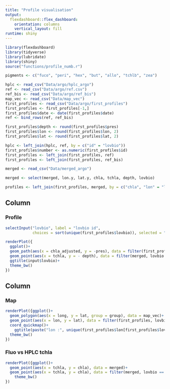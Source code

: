 ```yaml
---
title: "Profile visualisation"
output: 
  flexdashboard::flex_dashboard:
    orientation: columns
    vertical_layout: fill
runtime: shiny
---
```


```r


library(flexdashboard)
library(tidyverse)
library(lubridate)
library(shiny)
source("functions/profile_numb.r")

pigments <- c("fuco", "peri", "hex", "but", "allo", "tchlb", "zea")

hplc <- read_csv("Data/argo/hplc_argo")
ref <- read_csv("Data/argo/ref.csv")
ref_bis <- read_csv("Data/argo/ref_bis")
map_vec <- read_csv("Data/map_vec")
first_profiles <- read_csv("Data/argo/first_profiles")
first_profiles <- first_profiles[-1,]
first_profiles$date <- date(first_profiles$date)
ref <- bind_rows(ref, ref_bis)

first_profiles$depth <- round(first_profiles$pres)
first_profiles$lon <- round(first_profiles$lon, 2)
first_profiles$lat <- round(first_profiles$lat, 2)

hplc <- left_join(hplc, ref, by = c("id" = "lovbio"))
first_profiles$number <- as.numeric(first_profiles$id)
first_profiles <- left_join(first_profiles, ref)
first_profiles <- left_join(first_profiles, ref_bis)

merged <- read_csv("Data/merged_argo")

merged <- select(merged, lon.y, lat.y, chla, tchla, depth, lovbio)

profiles <- left_join(first_profiles, merged, by = c("chla", "lon" = "lon.y", "lat" = "lat.y", "depth"))
```


Column {data-width=500}
-----------------------------------------------------------------------

### Profile

```r
selectInput("lovbio", label = "lovbio id",
            choices = sort(unique(first_profiles$lovbio)), selected = "lovbio012b")

renderPlot({
  ggplot()+
  geom_path(aes(x = chla_adjusted, y = -pres), data = filter(first_profiles, lovbio == input$lovbio), colour = "limegreen", size = 1.1)+
  geom_point(aes(x = tchla, y = - depth), data = filter(merged, lovbio == input$lovbio), colour = "Red")+
  ggtitle(input$lovbio)+
  theme_bw()
})
```

Column {data-width=350}
-----------------------------------------------------------------------

### Map

```r

renderPlot({ggplot()+
  geom_polygon(aes(x = long, y = lat, group = group), data = map_vec)+
  geom_point(aes(x = lon, y = lat), data = filter(first_profiles, lovbio == input$lovbio), colour = "Red", size = 3)+
  coord_quickmap()+
    ggtitle(paste("lon :", unique(first_profiles$lon[first_profiles$lovbio == input$lovbio]), "; lat :", unique(first_profiles$lat[first_profiles$lovbio == input$lovbio]), "; date :", unique(first_profiles$date[first_profiles$lovbio == input$lovbio]),  sep = " "))+
  theme_bw()
})
```

### Fluo vs HPLC tchla

```r
renderPlot({ggplot()+
  geom_point(aes(x = tchla, y = chla), data = merged)+
  geom_point(aes(x = tchla, y = chla), data = filter(merged, lovbio == input$lovbio), colour = "Red", size = 3)+
    theme_bw()
})
```

